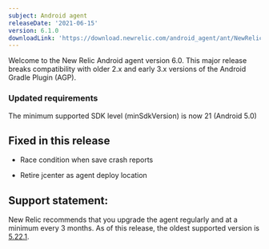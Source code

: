 ```yaml
---
subject: Android agent
releaseDate: '2021-06-15'
version: 6.1.0
downloadLink: 'https://download.newrelic.com/android_agent/ant/NewRelic_Android_Agent_6.1.0.zip'
---
```


Welcome to the New Relic Android agent version 6.0. This major release breaks compatibility with older 2.x and early 3.x versions of the Android Gradle Plugin (AGP). 

###  Updated requirements
The minimum supported SDK level (minSdkVersion) is now 21 (Android 5.0)


## Fixed in this release

* Race condition when save crash reports

* Retire jcenter as agent deploy location



## Support statement:

New Relic recommends that you upgrade the agent regularly and at a minimum every 3 months. As of this release, the oldest supported version is [5.22.1](https://docs.newrelic.com/docs/release-notes/mobile-release-notes/android-release-notes/android-5221).
